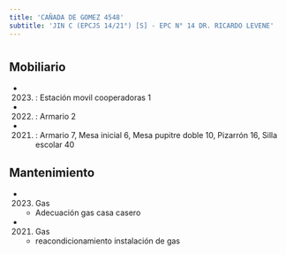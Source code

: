 ```yaml
---
title: 'CAÑADA DE GOMEZ 4548'
subtitle: 'JIN C (EPCJS 14/21°) [S] - EPC N° 14 DR. RICARDO LEVENE'
---
```


#


## Mobiliario

*  (2023) : Estación movil cooperadoras 1 

*  (2022) : Armario 2 

*  (2021) : Armario 7, Mesa inicial 6, Mesa pupitre doble 10, Pizarrón 16, Silla escolar 40 





## Mantenimiento

*  (2023) Gas 
    + Adecuación gas casa casero

*  (2021) Gas 
    + reacondicionamiento instalación de gas



